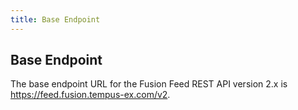 ```yaml
---
title: Base Endpoint
---
```


## Base Endpoint
The base endpoint URL for the Fusion Feed REST API version 2.x is https://feed.fusion.tempus-ex.com/v2.